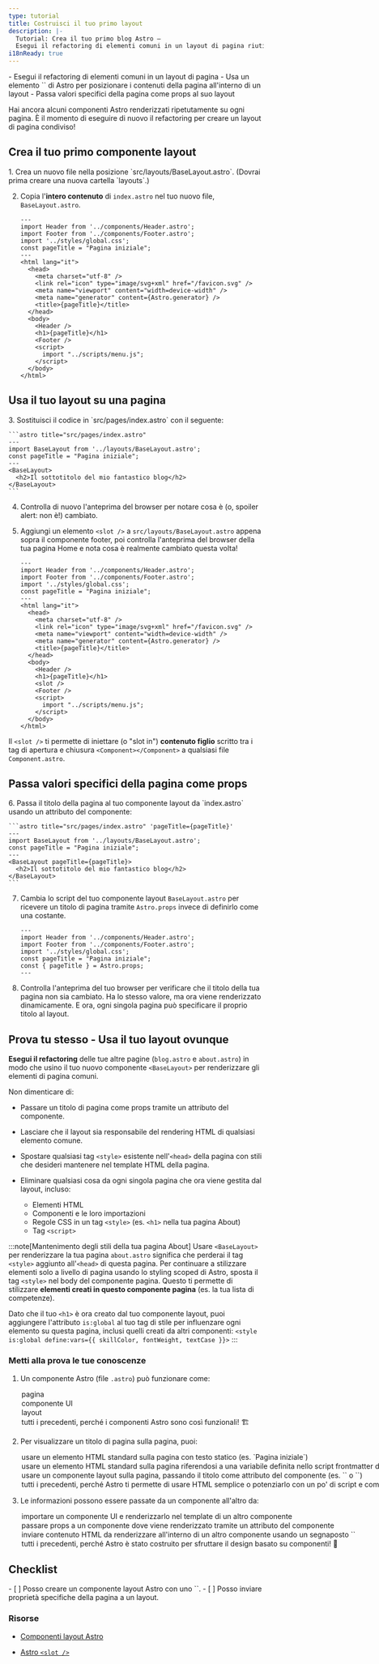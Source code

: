 ```yaml
---
type: tutorial
title: Costruisci il tuo primo layout
description: |-
  Tutorial: Crea il tuo primo blog Astro —
  Esegui il refactoring di elementi comuni in un layout di pagina riutilizzabile
i18nReady: true
---
```



<PreCheck>
  - Esegui il refactoring di elementi comuni in un layout di pagina
  - Usa un elemento `<slot />` di Astro per posizionare i contenuti della pagina all'interno di un layout
  - Passa valori specifici della pagina come props al suo layout
</PreCheck>

Hai ancora alcuni componenti Astro renderizzati ripetutamente su ogni pagina. È il momento di eseguire di nuovo il refactoring per creare un layout di pagina condiviso!

## Crea il tuo primo componente layout

<Steps>
1. Crea un nuovo file nella posizione `src/layouts/BaseLayout.astro`. (Dovrai prima creare una nuova cartella `layouts`.)

2. Copia l'**intero contenuto** di `index.astro` nel tuo nuovo file, `BaseLayout.astro`.

    ```astro title="src/layouts/BaseLayout.astro"
    ---
    import Header from '../components/Header.astro';
    import Footer from '../components/Footer.astro';
    import '../styles/global.css';
    const pageTitle = "Pagina iniziale";
    ---
    <html lang="it">
      <head>
        <meta charset="utf-8" />
        <link rel="icon" type="image/svg+xml" href="/favicon.svg" />
        <meta name="viewport" content="width=device-width" />
        <meta name="generator" content={Astro.generator} />
        <title>{pageTitle}</title>
      </head>
      <body>
        <Header />
        <h1>{pageTitle}</h1>
        <Footer />
        <script>
          import "../scripts/menu.js";
        </script>
      </body>
    </html>
    ```
</Steps>

## Usa il tuo layout su una pagina

<Steps>
3. Sostituisci il codice in `src/pages/index.astro` con il seguente:

    ```astro title="src/pages/index.astro"
    ---
    import BaseLayout from '../layouts/BaseLayout.astro';
    const pageTitle = "Pagina iniziale";
    ---
    <BaseLayout>
      <h2>Il sottotitolo del mio fantastico blog</h2>
    </BaseLayout>
    ```

4. Controlla di nuovo l'anteprima del browser per notare cosa è (o, spoiler alert: non è!) cambiato.

5. Aggiungi un elemento `<slot />` a `src/layouts/BaseLayout.astro` appena sopra il componente footer, poi controlla l'anteprima del browser della tua pagina Home e nota cosa è realmente cambiato questa volta!

    ```astro title="src/layouts/BaseLayout.astro" ins={18}
    ---
    import Header from '../components/Header.astro';
    import Footer from '../components/Footer.astro';
    import '../styles/global.css';
    const pageTitle = "Pagina iniziale";
    ---
    <html lang="it">
      <head>
        <meta charset="utf-8" />
        <link rel="icon" type="image/svg+xml" href="/favicon.svg" />
        <meta name="viewport" content="width=device-width" />
        <meta name="generator" content={Astro.generator} />
        <title>{pageTitle}</title>
      </head>
      <body>
        <Header />
        <h1>{pageTitle}</h1>
        <slot />
        <Footer />
        <script>
          import "../scripts/menu.js";
        </script>
      </body>
    </html>
    ```
</Steps>

 Il `<slot />` ti permette di iniettare (o "slot in") **contenuto figlio** scritto tra i tag di apertura e chiusura `<Component></Component>` a qualsiasi file `Component.astro`.

## Passa valori specifici della pagina come props

<Steps>
6. Passa il titolo della pagina al tuo componente layout da `index.astro` usando un attributo del componente:

    ```astro title="src/pages/index.astro" 'pageTitle={pageTitle}'
    ---
    import BaseLayout from '../layouts/BaseLayout.astro';
    const pageTitle = "Pagina iniziale";
    ---
    <BaseLayout pageTitle={pageTitle}>
      <h2>Il sottotitolo del mio fantastico blog</h2>
    </BaseLayout>
    ```

7. Cambia lo script del tuo componente layout `BaseLayout.astro` per ricevere un titolo di pagina tramite `Astro.props` invece di definirlo come una costante.

    ```astro title="src/layouts/BaseLayout.astro" del={5} ins={6}
    ---
    import Header from '../components/Header.astro';
    import Footer from '../components/Footer.astro';
    import '../styles/global.css';
    const pageTitle = "Pagina iniziale";
    const { pageTitle } = Astro.props;
    ---
    ```

8. Controlla l'anteprima del tuo browser per verificare che il titolo della tua pagina non sia cambiato. Ha lo stesso valore, ma ora viene renderizzato dinamicamente. E ora, ogni singola pagina può specificare il proprio titolo al layout.
</Steps>

<Box icon="puzzle-piece">

## Prova tu stesso - Usa il tuo layout ovunque

**Esegui il refactoring** delle tue altre pagine (`blog.astro` e `about.astro`) in modo che usino il tuo nuovo componente `<BaseLayout>` per renderizzare gli elementi di pagina comuni.

Non dimenticare di:

- Passare un titolo di pagina come props tramite un attributo del componente.

- Lasciare che il layout sia responsabile del rendering HTML di qualsiasi elemento comune.

- Spostare qualsiasi tag `<style>` esistente nell'`<head>` della pagina con stili che desideri mantenere nel template HTML della pagina.

- Eliminare qualsiasi cosa da ogni singola pagina che ora viene gestita dal layout, incluso:

  - Elementi HTML
  - Componenti e le loro importazioni
  - Regole CSS in un tag `<style>` (es. `<h1>` nella tua pagina About)
  - Tag `<script>`

:::note[Mantenimento degli stili della tua pagina About]
Usare `<BaseLayout>` per renderizzare la tua pagina `about.astro` significa che perderai il tag `<style>` aggiunto all'`<head>` di questa pagina. Per continuare a stilizzare elementi solo a livello di pagina usando lo styling scoped di Astro, sposta il tag `<style>` nel body del componente pagina. Questo ti permette di stilizzare **elementi creati in questo componente pagina** (es. la tua lista di competenze).

Dato che il tuo `<h1>` è ora creato dal tuo componente layout, puoi aggiungere l'attributo `is:global` al tuo tag di stile per influenzare ogni elemento su questa pagina, inclusi quelli creati da altri componenti: `<style is:global define:vars={{ skillColor, fontWeight, textCase }}>`
:::
</Box>



<Box icon="question-mark">

### Metti alla prova le tue conoscenze

1. Un componente Astro (file `.astro`) può funzionare come:

    <MultipleChoice>
      <Option>pagina</Option>
      <Option>componente UI</Option>
      <Option>layout</Option>
      <Option isCorrect>tutti i precedenti, perché i componenti Astro sono così funzionali! 🏗️</Option>
    </MultipleChoice>

2. Per visualizzare un titolo di pagina sulla pagina, puoi:

    <MultipleChoice>
      <Option>
        usare un elemento HTML standard sulla pagina con testo statico (es. `<h1>Pagina iniziale</h1>`)
      </Option>
      <Option>
        usare un elemento HTML standard sulla pagina riferendosi a una variabile definita nello script frontmatter del tuo componente (es. `<h1>{pageTitle}</h1>`)
      </Option>
      <Option>
        usare un componente layout sulla pagina, passando il titolo come attributo del componente (es. `<BaseLayout title="Pagina iniziale" />` o `<BaseLayout title={pageTitle} />`)
      </Option>
      <Option isCorrect>
        tutti i precedenti, perché Astro ti permette di usare HTML semplice o potenziarlo con un po' di script e componenti! 💪
      </Option>
    </MultipleChoice>

3. Le informazioni possono essere passate da un componente all'altro da:

    <MultipleChoice>
      <Option>
        importare un componente UI e renderizzarlo nel template di un altro componente
      </Option>
      <Option>
        passare props a un componente dove viene renderizzato tramite un attributo del componente
      </Option>
      <Option>
        inviare contenuto HTML da renderizzare all'interno di un altro componente usando un segnaposto `<slot />`
      </Option>
      <Option isCorrect>
        tutti i precedenti, perché Astro è stato costruito per sfruttare il design basato su componenti! 🧩
      </Option>
    </MultipleChoice>

</Box>

<Box icon="check-list">

## Checklist

<Checklist>
- [ ] Posso creare un componente layout Astro con uno `<slot />`.
- [ ] Posso inviare proprietà specifiche della pagina a un layout.
</Checklist>
</Box>

### Risorse

- [Componenti layout Astro](/it/basics/layouts/)

- [Astro `<slot />`](/it/basics/astro-components/#slot)
